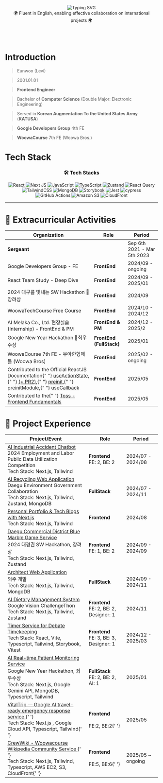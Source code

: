 <div align='center'>
  <img
    src='https://readme-typing-svg.demolab.com?font=Fira+Code&size=25&duration=3000&pause=1000&color=1E95D2&repeat=false&random=false&width=480&lines=함께%20일하고%20싶은%20FrontEnd%20Engineer'
    alt='Typing SVG'
  />
  <br />
  <div>🌍 Fluent in English, enabling effective collaboration on international projects 🌍 </div>
</div>

<br />
<br />
<br />

# Introduction

> Eunwoo (Levi)

> 2001.01.01

> **Frontend Engineer**

> Bachelor of **Computer Science** (Double Major: Electronic Engineering)

> Served in **Korean Augmentation To the United States Army** (**KATUSA**)

> **Google Developers Group** 4th FE

> **WoowaCourse** 7th FE (Woowa Bros.)

# Tech Stack

<div align='center'>
  <h3>🛠️ Tech Stacks </h3>
  <p>
    <img
      style={{ display: 'inline-block' }}
      src='https://img.shields.io/badge/react-%2320232a.svg?style=for-the-badge&logo=react&logoColor=%2361DAFB'
      alt='React'
    />
    <img
      style={{ display: 'inline-block' }}
      src='https://img.shields.io/badge/Next-black?style=for-the-badge&logo=next.js&logoColor=white'
      alt='Next JS'
    />
    <img
      style={{ display: 'inline-block' }}
      src='https://img.shields.io/badge/javascript-%23323330.svg?style=for-the-badge&logo=javascript&logoColor=%23F7DF1E'
      alt='JavaScript'
    />
    <img
      style={{ display: 'inline-block' }}
      src='https://img.shields.io/badge/typescript-%23007ACC.svg?style=for-the-badge&logo=typescript&logoColor=white'
      alt='TypeScript'
    />
    <img
      style={{ display: 'inline-block' }}
      src='https://img.shields.io/badge/zustand-%2320232a.svg?style=for-the-badge&logo=react&logoColor=%2361DAFB'
      alt='Zustand'
    />
    <img
      style={{ display: 'inline-block' }}
      src='https://img.shields.io/badge/-React%20Query-FF4154?style=for-the-badge&logo=react%20query&logoColor=white'
      alt='React Query'
    />
    <img
      style={{ display: 'inline-block' }}
      src='https://img.shields.io/badge/tailwindcss-%2338B2AC.svg?style=for-the-badge&logo=tailwind-css&logoColor=white'
      alt='TailwindCSS'
    />
    <img
      style={{ display: 'inline-block' }}
      src='https://img.shields.io/badge/MongoDB-%234ea94b.svg?style=for-the-badge&logo=mongodb&logoColor=white'
      alt='MongoDB'
    />
    <img
      style={{ display: 'inline-block' }}
      src='https://img.shields.io/badge/-Storybook-FF4785?style=for-the-badge&logo=storybook&logoColor=white'
      alt='Storybook'
    />
    <img
      style={{ display: 'inline-block' }}
      src='https://img.shields.io/badge/-jest-%23C21325?style=for-the-badge&logo=jest&logoColor=white'
      alt='Jest'
    />
    <img
      style={{ display: 'inline-block' }}
      src='https://img.shields.io/badge/-cypress-%23E5E5E5?style=for-the-badge&logo=cypress&logoColor=058a5e'
      alt='cypress'
    />
    <img
      style={{ display: 'inline-block' }}
      src='https://img.shields.io/badge/github%20actions-%232671E5.svg?style=for-the-badge&logo=githubactions&logoColor=white'
      alt='GitHub Actions'
    />
    <img
      style={{ display: 'inline-block' }}
      src='https://img.shields.io/badge/Amazon%20S3-FF9900?style=for-the-badge&logo=amazons3&logoColor=white'
      alt='Amazon S3'
    />
    <img
      style={{ display: 'inline-block' }}
      src='https://img.shields.io/badge/CloudFront-FF9900?style=for-the-badge&logo=amazons3&logoColor=white'
      alt='CloudFront'
    />
  </p>
</div>

---

# 🌟 Extracurricular Activities

<table>
  <thead>
    <tr>
      <th>Organization</th>
      <th>Role</th>
      <th>Period</th>
    </tr>
  </thead>
  <tbody>
    <tr>
      <td>
        <strong>Sergeant</strong>
      </td>
      <td></td>
      <td>Sep 6th 2021 - Mar 5th 2023</td>
    </tr>
    <tr>
      <td>Google Developers Group - FE</td>
      <td>
        <strong>FrontEnd</strong>
      </td>
      <td>2024/09 - ongoing</td>
    </tr>
    <tr>
      <td>React Team Study - Deep Dive</td>
      <td>
        <strong>FrontEnd</strong>
      </td>
      <td>2024/09 - 2025/01</td>
    </tr>
    <tr>
      <td>2024 대구를 빛내는 SW Hackathon 🥉장려상</td>
      <td>
        <strong>FrontEnd</strong>
      </td>
      <td>2024/09</td>
    </tr>
    <tr>
      <td>WoowaTechCourse Free Course</td>
      <td>
        <strong>FrontEnd</strong>
      </td>
      <td>2024/10 - 2024/12</td>
    </tr>
    <tr>
      <td>AI Melaka Co., Ltd. 현장실습(Internship) - FrontEnd & PM</td>
      <td>
        <strong>FrontEnd & PM</strong>
      </td>
      <td>2024/12 - 2025/2</td>
    </tr>
    <tr>
      <td>Google New Year Hackathon 🥈최우수상</td>
      <td>
        <strong>FrontEnd (FullStack)</strong>
      </td>
      <td>2025/01</td>
    </tr>
    <tr>
      <td>WoowaCourse 7th FE - 우아한형제들 (Woowa Bros)</td>
      <td>
        <strong>FrontEnd</strong>
      </td>
      <td>2025/02 - ongoing</td>
    </tr>
    <tr>
      <td>
        Contributed to the Official ReactJS Documentation{" "}
      <a href="https://github.com/reactjs/ko.react.dev/pull/1194#event-17655978562">useActionState</a>,{" "}
      <a href="https://github.com/reactjs/ko.react.dev/pull/1196">(+ PR2)</a>,{" "}
      <a href="https://github.com/reactjs/ko.react.dev/pull/1197">preinit</a>,{" "}
      <a href="https://github.com/reactjs/ko.react.dev/pull/1198">preinitModule</a>,{" "}
      <a href="https://github.com/reactjs/ko.react.dev/pull/1202">useCallback</a>
    </td>
      <td><strong>FrontEnd</strong></td>
      <td>2025/05</td>
    </tr>
    <tr>
      <td>
        Contributed to the{" "}
      <a href="https://github.com/toss/frontend-fundamentals/pull/267#event-17736971625">
        Toss - Frontend Fundamentals
      </a>
      </td>
      <td><strong>FrontEnd</strong></td>
      <td>2025/05</td>
    </tr>

  </tbody>
</table>

# 💼 Project Experience

<table>
  <thead>
    <tr>
      <th>Project/Event</th>
      <th>Role</th>
      <th>Period</th>
    </tr>
  </thead>
  <tbody>
    <tr>
      <td>
        <a href='https://github.com/Injury-law-assist' target='_blank'>
          AI Industrial Accident Chatbot
        </a>
        <br /> 2024 Employment and Labor Public Data Utilization Competition
        <br /> Tech Stack: Next.js, Tailwind
      </td>
      <td>
        <strong>Frontend</strong>
        <br /> FE: 2, BE: 2
      </td>
      <td>2024/07 - 2024/08</td>
    </tr>
    <tr>
      <td>
        <a href='https://ecobuddy.life' target='_blank'>
          AI Recycling Web Application
        </a>
        <br /> Daegu Environment Government Collaboration
        <br /> Tech Stack: Next.js, Tailwind, Zustand, MongoDB
      </td>
      <td>
        <strong>FullStack</strong>
      </td>
      <td>2024/07 - 2024/11</td>
    </tr>
    <tr>
      <td>
        <a href='https://eunwoo-levi.blog' target='_blank'>
          Personal Portfolio & Tech Blogs with Next.js
        </a>
        <br /> Tech Stack: Next.js, Tailwind
      </td>
      <td>
        <strong>Frontend</strong>
      </td>
      <td>2024/08</td>
    </tr>
    <tr>
      <td>
        <a href='https://github.com/commercial-game-service/Frontend' target='_blank'>
          Daegu Commercial District Blue Marble Game Service
        </a>
        <br /> 2024 대경권 SW Hackathon, 장려상
        <br /> Tech Stack: Next.js, Tailwind, Zustand
      </td>
      <td>
        <strong>Frontend</strong>
        <br /> FE: 1, BE: 2
      </td>
      <td>2024/09 - 2024/09</td>
    </tr>
    <tr>
      <td>
        <a href='https://github.com/eunwoo-levi/architect-web' target='_blank'>
          Architect Web Application
        </a>
        <br /> 외주 개발
        <br /> Tech Stack: Next.js, Tailwind, MongoDB
      </td>
      <td>
        <strong>FullStack</strong>
      </td>
      <td>2024/09 - 2024/11</td>
    </tr>
    <tr>
      <td>
        <a href='https://github.com/AI-Food-Analysis-Google-Challengethon' target='_blank'>
          AI Dietary Management System
        </a>
        <br /> Google Vision ChallengeThon
        <br /> Tech Stack: Next.js, Tailwind, Zustand
      </td>
      <td>
        <strong>Frontend</strong>
        <br /> FE: 2, BE: 2, Designer: 1
      </td>
      <td>2024/11</td>
    </tr>
    <tr>
      <td>
        <a href='https://github.com/debate-timer/debate-timer-fe' target='_blank'>
          Timer Service for Debate Timekeeping
        </a>
        <br /> Tech Stack: React, Vite, Typescript, Tailwind, Storybook, Vitest
      </td>
      <td>
        <strong>Frontend</strong>
        <br /> FE: 3, BE: 3, Designer: 1
      </td>
      <td>2024/12 - 2025/03</td>
    </tr>
    <tr>
      <td>
        <a
          href='https://drive.google.com/file/d/1lJTyVYMgg1W0HQbOAtVb8eMCiaIqxrwT/view'
          target='_blank'
        >
          AI Real-time Patient Monitoring Service
        </a>
        <br /> Google New Year Hackathon, 최우수상
        <br /> Tech Stack: Next.js, Google Gemini API, MongoDB, Typescript, Tailwind
      </td>
      <td>
        <strong>FullStack</strong>
        <br /> FE: 2, BE: 2, AI: 1
      </td>
      <td>2025/01</td>
    </tr>
    <tr>
      <td>
        <a href='https://github.com/GDG-on-Campus-KNU/4th-SC-Team-5-FE' target='_blank'>
          VitalTrip — Google AI travel-ready emergency response service
        </a>{' '}
        <br /> Tech Stack: Next.js , Google Cloud API, Typescript, Tailwind{' '}
      </td>
      <td>
        <strong>Frontend</strong> <br />
        <br /> FE:2, BE:2{' '}
      </td>
      <td>2025/05 </td>
    </tr>
    <tr>
      <td>
        <a href='https://crew-wiki.site/wiki/%EB%8C%80%EB%AC%B8' target='_blank'>
          CrewWiki - Woowacourse Wikipedia Community Service
        </a>{' '}
        <br /> Tech Stack: Next.js, Tailwind, Typescript, AWS EC2, S3, CloudFront{' '}
      </td>
      <td>
        <strong>Frontend</strong> <br />
        <br /> FE:5, BE:6{' '}
      </td>
      <td>2025/05 ~ ongoing </td>
    </tr>
  </tbody>
</table>

